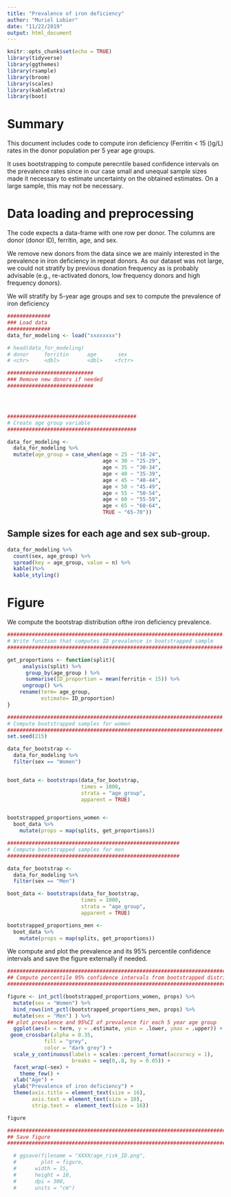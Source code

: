 ```yaml
---
title: "Prevalence of iron deficiency"
author: "Muriel Lobier"
date: "11/22/2019"
output: html_document
---
```


```r
knitr::opts_chunk$set(echo = TRUE)
library(tidyverse)
library(ggthemes)
library(rsample)
library(broom)
library(scales)
library(kableExtra)
library(boot)
```

# Summary

This document includes code to compute iron deficiency (Ferritin < 15 \(\mu\)g/L) rates in the donor population per 5 year age groups.

It uses bootstrapping to compute perecntile based confidence intervals on the prevalence rates since in our case small and unequal sample sizes made it necessary to estimate uncertainty on the obtained estimates. On a large sample, this may not be necessary. 

# Data loading and preprocessing

The code expects a data-frame with one row per donor. The columns are donor (donor ID), ferritin, age, and sex.

We remove new donors from the data since we are mainly interested in the prevalence in iron deficiency in repeat donors. As our dataset was not large, we could not stratify by previous donation frequency as is probably advisable (e.g., re-activated donors, low frequency donors and high frequency donors).

We will stratify by 5-year age groups and sex to compute the prevalence of iron deficiency

```r
##############
### Load data
##############
data_for_modeling <- load("xxxxxxxx")

# head(data_for_modeling)
# donor     ferritin      age       sex
# <chr>     <dbl>         <dbl>    <fctr>

############################
### Remove new donors if needed 
############################




##########################################
# Create age group variable
##########################################

data_for_modeling <-
  data_for_modeling %>% 
  mutate(age_group = case_when(age < 25 ~ "18-24",
                               age < 30 ~ "25-29",
                               age < 35 ~ "30-34",
                               age < 40 ~ "35-39",
                               age < 45 ~ "40-44",
                               age < 50 ~ "45-49",
                               age < 55 ~ "50-54",
                               age < 60 ~ "55-59",
                               age < 65 ~ "60-64",
                               TRUE ~ "65-70"))
```


## Sample sizes for each age and sex sub-group.

```r
data_for_modeling %>% 
  count(sex, age_group) %>% 
  spread(key = age_group, value = n) %>% 
  kable()%>%
  kable_styling()
```

# Figure

We compute the bootstrap distribution ofthe iron deficiency prevalence.

```r
######################################################################
# Write function that computes ID prevalence in bootstrapped sample
######################################################################

get_proportions <- function(split){
     analysis(split) %>% 
      group_by(age_group ) %>% 
      summarise(ID_proportion = mean(ferritin < 15)) %>% 
     ungroup() %>% 
    rename(term= age_group,
           estimate= ID_proportion)
}

######################################################################
# Compute bootstrapped samples for women
######################################################################
set.seed(215)

data_for_bootstrap <- 
  data_for_modeling %>% 
  filter(sex == "Women")


boot_data <- bootstraps(data_for_bootstrap,
                        times = 1000,
                        strata = "age_group",
                        apparent = TRUE)


bootstrapped_proportions_women <- 
  boot_data %>% 
    mutate(props = map(splits, get_proportions)) 

########################################################
# Compute bootstrapped samples for men
########################################################

data_for_bootstrap <- 
  data_for_modeling %>% 
  filter(sex == "Men")

boot_data <- bootstraps(data_for_bootstrap,
                        times = 1000,
                        strata = "age_group",
                        apparent = TRUE)

bootstrapped_proportions_men <- 
  boot_data %>% 
    mutate(props = map(splits, get_proportions)) 

```

We compute and plot the prevalence and its 95% percentile confidence intervals  and save the figure externally if needed. 

```r

####################################################################################
## Compute percentile 95% confidence intervals from bootstrapped distribution
####################################################################################

figure <- int_pctl(bootstrapped_proportions_women, props) %>% 
  mutate(sex = "Women") %>% 
  bind_rows(int_pctl(bootstrapped_proportions_men, props) %>% 
  mutate(sex = "Men") ) %>% 
## plot prevalence and 95%CI of prevalence fir each 5 year age group
  ggplot(aes(x = term, y = .estimate, ymin = .lower, ymax = .upper)) +
 geom_crossbar(alpha = 0.35, 
            fill = "grey",
            color = "dark grey") +
  scale_y_continuous(labels = scales::percent_format(accuracy = 1),
                     breaks = seq(0,.8, by = 0.05)) +
  facet_wrap(~sex) +
    theme_few() +
  xlab("Age") +
  ylab("Prevalence of iron deficiency") +
  theme(axis.title = element_text(size = 16),
        axis.text = element_text(size = 10),
        strip.text =  element_text(size = 16))

figure

####################################################################################
## Save figure
####################################################################################

  # ggsave(filename = "XXXX/age_risk_ID.png",
  #        plot = figure, 
  #      width = 15,
  #      height = 10,
  #      dpi = 300,
  #      units = "cm")
```



